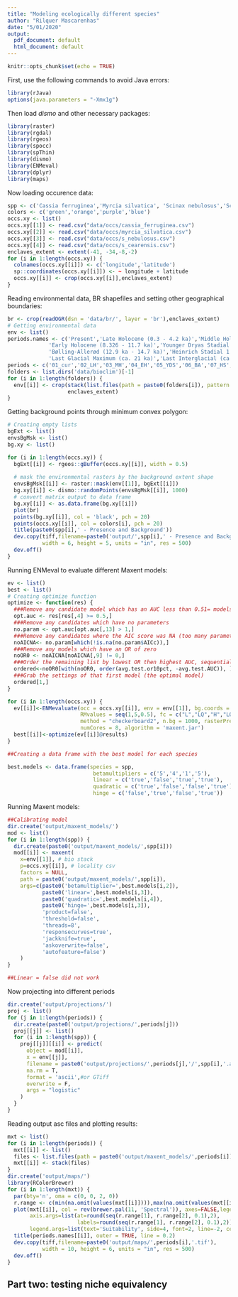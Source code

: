 ```yaml
---
title: "Modeling ecologically different species"
author: "Rilquer Mascarenhas"
date: "5/01/2020"
output:
  pdf_document: default
  html_document: default
---
```


```r
knitr::opts_chunk$set(echo = TRUE)
```

First, use the following commands to avoid Java errors:

```r
library(rJava)
options(java.parameters = "-Xmx1g")
```

Then load *dismo* and other necessary packages:

```r
library(raster)
library(rgdal)
library(rgeos)
library(spocc)
library(spThin)
library(dismo)
library(ENMeval)
library(dplyr)
library(maps)
```

Now loading occurence data:

```r
spp <- c('Cassia ferruginea','Myrcia silvatica', 'Scinax nebulosus','Sclerurus cearensis')
colors <- c('green','orange','purple','blue')
occs.xy <- list()
occs.xy[[1]] <- read.csv("data/occs/cassia_ferruginea.csv")
occs.xy[[2]] <- read.csv("data/occs/myrcia_silvatica.csv")
occs.xy[[3]] <- read.csv("data/occs/s_nebulosus.csv")
occs.xy[[4]] <- read.csv("data/occs/s_cearensis.csv")
enclaves_extent <- extent(-41, -34,-8,-2)
for (i in 1:length(occs.xy)) {
  colnames(occs.xy[[i]]) <- c('longitude','latitude')
  sp::coordinates(occs.xy[[i]]) <- ~ longitude + latitude
  occs.xy[[i]] <- crop(occs.xy[[i]],enclaves_extent)
}
```

Reading environmental data, BR shapefiles and setting other geographical boundaries:

```r
br <- crop(readOGR(dsn = 'data/br/', layer = 'br'),enclaves_extent)
# Getting environmental data
env <- list()
periods.names <- c('Present','Late Holocene (0.3 - 4.2 ka)','Middle Holocene (4.2 - 8.326 ka) ',
             'Early Holocene (8.326 - 11.7 ka)','Younger Dryas Stadial (11.7 ka - 12.9 ka)',
             'Bølling-Allerød (12.9 ka - 14.7 ka)','Heinrich Stadial 1 (14.7 ka - 17 ka)',
             'Last Glacial Maximum (ca. 21 ka)','Last Interglacial (ca. 130 ka)')
periods <- c('01_cur','02_LH','03_MH','04_EH','05_YDS','06_BA','07_HS','08_LGM','09_LIG')
folders <- list.dirs('data/bioclim')[-1]
for (i in 1:length(folders)) {
  env[[i]] <- crop(stack(list.files(path = paste0(folders[i]), pattern = ".tif$", full.names = T)),
                   enclaves_extent)
}
```

Getting background points through minimum convex polygon:

```r
# Creating empty lists
bgExt <- list()
envsBgMsk <- list()
bg.xy <- list()

for (i in 1:length(occs.xy)) {
  bgExt[[i]] <- rgeos::gBuffer(occs.xy[[i]], width = 0.5)
  
  # mask the environmental rasters by the background extent shape
  envsBgMsk[[i]] <- raster::mask(env[[1]], bgExt[[i]])
  bg.xy[[i]] <- dismo::randomPoints(envsBgMsk[[i]], 1000)
  # convert matrix output to data frame
  bg.xy[[i]] <- as.data.frame(bg.xy[[i]])
  plot(br)
  points(bg.xy[[i]], col = 'black', pch = 20)
  points(occs.xy[[i]], col = colors[i], pch = 20)
  title(paste0(spp[i],' - Presence and Background'))
  dev.copy(tiff,filename=paste0('output/',spp[i],' - Presence and Background.tif'),
           width = 6, height = 5, units = "in", res = 500)
  dev.off()
}
```

Running ENMeval to evaluate different Maxent models:

```r
ev <- list()
best <- list()
# Creating optimize function
optimize <- function(res) {
  ###Remove any candidate model which has an AUC less than 0.51= models with no discrimination
  opt.auc <- res[res[,4] >= 0.5,]
  ###Remove any candidates which have no parameters
  no.param <- opt.auc[opt.auc[,13] > 1,]
  ###Remove any candidates where the AIC score was NA (too many parameters)
  noAICNA<- no.param[which(!is.na(no.param$AICc)),]
  ###Remove any models which have an OR of zero
  noOR0 <- noAICNA[noAICNA[,9] != 0,]
  ###Order the remaining list by lowest OR then highest AUC, sequentially
  ordered<-noOR0[with(noOR0, order(avg.test.or10pct, -avg.test.AUC)), ]
  ###Grab the settings of that first model (the optimal model)
  ordered[1,]
}

for (i in 1:length(occs.xy)) {
  ev[[i]]<-ENMevaluate(occ = occs.xy[[i]], env = env[[1]], bg.coords = bg.xy[[i]],
                       RMvalues = seq(1,5,0.5), fc = c("L","LQ","H","LQH"),
                       method = "checkerboard2", n.bg = 1000, rasterPreds = T, parallel = T,
                       numCores = 8, algorithm = 'maxent.jar')
  best[[i]]<-optimize(ev[[i]]@results)
}

##Creating a data frame with the best model for each species

best.models <- data.frame(species = spp,
                           betamultipliers = c('5','4','1','5'),
                           linear = c('true','false','true','true'),
                           quadratic = c('true','false','false','true'),
                           hinge = c('false','true','false','true'))
```

Running Maxent models:

```r
##Calibrating model
dir.create('output/maxent_models/')
mod <- list()
for (i in 1:length(spp)) {
  dir.create(paste0('output/maxent_models/',spp[i]))
  mod[[i]] <- maxent(
    x=env[[1]], # bio stack
    p=occs.xy[[i]], # locality csv
    factors = NULL,
    path = paste0('output/maxent_models/',spp[i]),
    args=c(paste0('betamultiplier=',best.models[i,2]),
           paste0('linear=',best.models[i,3]),
           paste0('quadratic=',best.models[i,4]),
           paste0('hinge=',best.models[i,3]),
           'product=false',
           'threshold=false',
           'threads=8',
           'responsecurves=true',
           'jackknife=true',
           'askoverwrite=false',
           'autofeature=false')
    )
}

##Linear = false did not work
```

Now projecting into different periods

```r
dir.create('output/projections/')
proj <- list()
for (j in 1:length(periods)) {
  dir.create(paste0('output/projections/',periods[j]))
  proj[[j]] <- list()
  for (i in 1:length(spp)) {
    proj[[j]][[i]] <- predict(
      object = mod[[i]],
      x = env[[j]],
      filename = paste0('output/projections/',periods[j],'/',spp[i],'.asc'),
      na.rm = T,
      format = 'ascii',#or GTiff
      overwrite = F,
      args = "logistic"
    )
  }
}
```

Reading output asc files and plotting results:

```r
mxt <- list()
for (i in 1:length(periods)) {
  mxt[[i]] <- list()
  files <- list.files(path = paste0('output/maxent_models/',periods[i]), pattern = '.asc', full.names = T)
  mxt[[i]] <- stack(files)
}
dir.create('output/maps/')
library(RColorBrewer)
for (i in 1:length(mxt)) {
  par(bty='n', oma = c(0, 0, 2, 0))
  r.range <- c(min(na.omit(values(mxt[[i]]))),max(na.omit(values(mxt[[i]]))))
  plot(mxt[[i]], col = rev(brewer.pal(11, 'Spectral')), axes=FALSE,legend.width=1,
       axis.args=list(at=round(seq(r.range[1], r.range[2], 0.1),2),
                      labels=round(seq(r.range[1], r.range[2], 0.1),2)),
       legend.args=list(text='Suitability', side=4, font=2, line=-2, cex=0.8))
  title(periods.names[[i]], outer = TRUE, line = 0.2)
  dev.copy(tiff,filename=paste0('output/maps/',periods[i],'.tif'),
           width = 10, height = 6, units = "in", res = 500)
  dev.off()
}
```

## Part two: testing niche equivalency

```r


```


